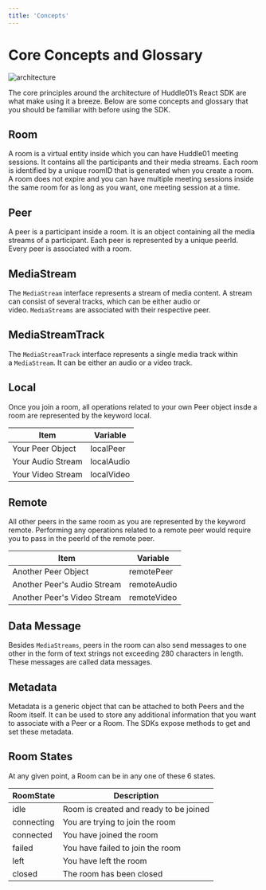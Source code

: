 ```yaml
---
title: 'Concepts'
---
```




# Core Concepts and Glossary 

<Image
  src="/docs/images/sdk-arch.png"
  alt="architecture"
  width={1000}
  height={1000}
  quality={100}
  priority
  className="my-8"
/>


The core principles around the architecture of Huddle01’s React SDK are what make using it a breeze. Below are some concepts and glossary that you should be familiar with before using the SDK.

## Room
A room is a virtual entity inside which you can have Huddle01 meeting sessions. It contains all the participants and their media streams. Each room is identified by a unique roomID that is generated when you create a room. A room does not expire and you can have multiple meeting sessions inside the same room for as long as you want, one meeting session at a time.

## Peer
A peer is a participant inside a room. It is an object containing all the media streams of a participant. Each peer is represented by a unique peerId. Every peer is associated with a room.

## MediaStream
The `MediaStream` interface represents a stream of media content. A stream can consist of several tracks, which can be either audio or video. `MediaStreams` are associated with their respective peer.

## MediaStreamTrack
The `MediaStreamTrack` interface represents a single media track within a `MediaStream`. It can be either an audio or a video track.

## Local
Once you join a room, all operations related to your own Peer object insde a room are represented by the keyword local.

| Item | Variable |
| --- | --- |
| Your Peer Object | localPeer |
| Your Audio Stream | localAudio |
| Your Video Stream | localVideo |

## Remote
All other peers in the same room as you are represented by the keyword remote. Performing any operations related to a remote peer would require you to pass in the peerId of the remote peer.

| Item | Variable |
| --- | --- |
| Another Peer Object | remotePeer |
| Another Peer's Audio Stream | remoteAudio |
| Another Peer's Video Stream | remoteVideo |

## Data Message
Besides `MediaStreams`, peers in the room can also send messages to one other in the form of text strings not exceeding 280 characters in length. These messages are called data messages.

## Metadata
Metadata is a generic object that can be attached to both Peers and the Room itself. It can be used to store any additional information that you want to associate with a Peer or a Room. The SDKs expose methods to get and set these metadata.

## Room States
At any given point, a Room can be in any one of these 6 states.

| RoomState | Description |
| --- | --- |
| idle | Room is created and ready to be joined |
| connecting | You are trying to join the room |
| connected | You have joined the room |
| failed | You have failed to join the room |
| left | You have left the room |
| closed | The room has been closed |
